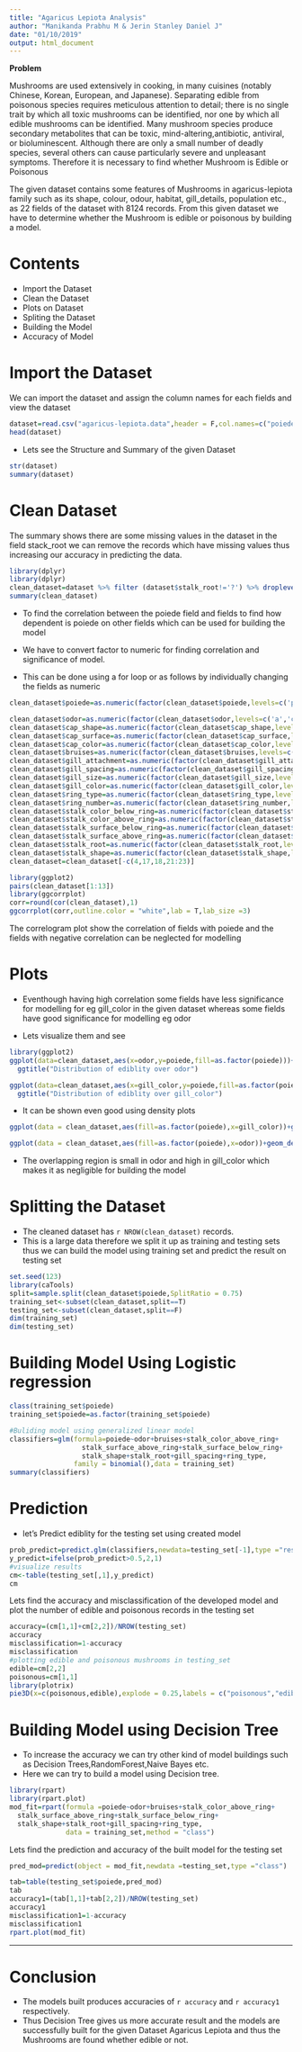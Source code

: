 ---
title: "Agaricus Lepiota Analysis"
author: "Manikanda Prabhu M & Jerin Stanley Daniel J"
date: "01/10/2019"
output: html_document
---

**Problem**

Mushrooms are used extensively in cooking, in many cuisines (notably Chinese, Korean, European, and Japanese). Separating edible from poisonous species requires meticulous attention to detail; there is no single trait by which all toxic mushrooms can be identified, nor one by which all edible mushrooms can be identified. Many mushroom species produce secondary metabolites that can be toxic, mind-altering,antibiotic, antiviral, or bioluminescent. Although there are only a small number of deadly species, several others can cause particularly severe and unpleasant symptoms. Therefore it is necessary to find whether Mushroom is Edible or Poisonous

The given dataset contains some features of Mushrooms in agaricus-lepiota family such as its shape, colour, odour, habitat, gill_details, population etc., as 22 fields of the dataset with 8124 records. From this given dataset we have to determine whether the Mushroom is edible or poisonous by building a model.

# Contents

* Import the Dataset
* Clean the Dataset
* Plots on Dataset
* Spliting the Dataset
* Building the Model
* Accuracy of Model

# Import the Dataset

We can import the dataset and assign the column names for each fields and view the dataset

```{r}
dataset=read.csv("agaricus-lepiota.data",header = F,col.names=c("poiede","cap_shape","cap_surface","cap_color","bruises","odor","gill_attachment","gill_spacing","gill_size","gill_color","stalk_shape","stalk_root","stalk_surface_above_ring","stalk_surface_below_ring","stalk_color_above_ring","stalk_color_below_ring","veil_type","veil_color","ring_number","ring_type","spore_print_color","population","habitat"))
head(dataset)
```

* Lets see the Structure and Summary of the given Dataset 
```{r}
str(dataset)
summary(dataset)
```

# Clean Dataset

The summary shows there are some missing values in the dataset in the field stack_root we can remove the records which have missing values thus increasing our accuracy in predicting the data.

```{r}
library(dplyr)
library(dplyr)
clean_dataset=dataset %>% filter (dataset$stalk_root!='?') %>% droplevels()
summary(clean_dataset)
```
  
* To find the correlation between the poiede field and fields to find how dependent is poiede on other fields which can be used for building the model

* We have to convert factor to numeric for finding correlation and significance of model.

* This can be done using a for loop or as follows by individually changing the fields as numeric
  
```{r}
clean_dataset$poiede=as.numeric(factor(clean_dataset$poiede,levels=c('p','e'),labels=c(1,2)))
```

```{r echo=FALSE}
clean_dataset$odor=as.numeric(factor(clean_dataset$odor,levels=c('a','c','f','l','m','n','p'),labels=c(1,2,3,4,5,6,7)))
clean_dataset$cap_shape=as.numeric(factor(clean_dataset$cap_shape,levels=c('b','c','f','k','s','x'),labels=c(1,2,3,4,5,6)))
clean_dataset$cap_surface=as.numeric(factor(clean_dataset$cap_surface,levels=c('f','g','s','y'),labels=c(1,2,3,4)))
clean_dataset$cap_color=as.numeric(factor(clean_dataset$cap_color,levels=c('n','g','e','y','w','b'),labels=c(1,2,3,4,5,6)))
clean_dataset$bruises=as.numeric(factor(clean_dataset$bruises,levels=c('f','t'),labels=c(1,2)))
clean_dataset$gill_attachment=as.numeric(factor(clean_dataset$gill_attachment,levels=c('a','f'),labels=c(1,2)))
clean_dataset$gill_spacing=as.numeric(factor(clean_dataset$gill_spacing,levels=c('c','w'),labels=c(1,2)))
clean_dataset$gill_size=as.numeric(factor(clean_dataset$gill_size,levels=c('b','n'),labels=c(1,2)))
clean_dataset$gill_color=as.numeric(factor(clean_dataset$gill_color,levels=c("g","h","k","n","p","r","u","w","y"),labels =c(1,2,3,4,5,6,7,8,9)))
clean_dataset$ring_type=as.numeric(factor(clean_dataset$ring_type,levels=c('e','l','n','p'),labels=c(1,2,3,4)))
clean_dataset$ring_number=as.numeric(factor(clean_dataset$ring_number,levels=c('n','o','t'),labels=c(1,2,3)))
clean_dataset$stalk_color_below_ring=as.numeric(factor(clean_dataset$stalk_color_below_ring,levels=c('b','c','g','n','p','w','y'),labels=c(1,2,3,4,5,6,7)))
clean_dataset$stalk_color_above_ring=as.numeric(factor(clean_dataset$stalk_color_above_ring,levels=c('b','c','g','n','p','w','y'),labels=c(1,2,3,4,5,6,7)))
clean_dataset$stalk_surface_below_ring=as.numeric(factor(clean_dataset$stalk_surface_below_ring,levels=c('f','k','s','y'),labels=c(1,2,3,4)))
clean_dataset$stalk_surface_above_ring=as.numeric(factor(clean_dataset$stalk_surface_above_ring,levels=c('f','k','s','y'),labels=c(1,2,3,4)))
clean_dataset$stalk_root=as.numeric(factor(clean_dataset$stalk_root,levels=c('b','c','e','r'),labels=c(1,2,3,4)))
clean_dataset$stalk_shape=as.numeric(factor(clean_dataset$stalk_shape,levels=c('e','t'),labels=c(1,2)))
clean_dataset=clean_dataset[-c(4,17,18,21:23)]
```

```{r}
library(ggplot2)
pairs(clean_dataset[1:13])
library(ggcorrplot)
corr=round(cor(clean_dataset),1)
ggcorrplot(corr,outline.color = "white",lab = T,lab_size =3)
```

The correlogram plot show the correlation of fields with poiede and the fields with negative correlation can be neglected for modelling

# Plots

* Eventhough having high correlation some fields have less significance for modelling for eg gill_color in the given dataset whereas some fields have good significance for modelling eg odor

* Lets visualize them and see

```{r}
library(ggplot2)
ggplot(data=clean_dataset,aes(x=odor,y=poiede,fill=as.factor(poiede)))+geom_col()+
  ggtitle("Distribution of ediblity over odor")

ggplot(data=clean_dataset,aes(x=gill_color,y=poiede,fill=as.factor(poiede)))+geom_col()+
  ggtitle("Distribution of ediblity over gill_color")
```

* It can be shown even good using density plots

```{r}
ggplot(data = clean_dataset,aes(fill=as.factor(poiede),x=gill_color))+geom_density(alpha=0.4)

ggplot(data = clean_dataset,aes(fill=as.factor(poiede),x=odor))+geom_density(alpha=0.4)
```

* The overlapping region is small in odor and high in gill_color which makes it as negligible for building the model

# Splitting the Dataset

* The cleaned dataset has `r NROW(clean_dataset)` records.
* This is a large data therefore we split it up as training and testing sets thus we can build the model using training set and predict the result on testing set

```{r}
set.seed(123)
library(caTools)
split=sample.split(clean_dataset$poiede,SplitRatio = 0.75)
training_set<-subset(clean_dataset,split==T)
testing_set<-subset(clean_dataset,split==F)
dim(training_set)
dim(testing_set)
```

# Building Model Using Logistic regression

```{r}
class(training_set$poiede)
training_set$poiede=as.factor(training_set$poiede)

#Buliding model using generalized linear model
classifiers=glm(formula=poiede~odor+bruises+stalk_color_above_ring+
                  stalk_surface_above_ring+stalk_surface_below_ring+
                  stalk_shape+stalk_root+gill_spacing+ring_type,
                family = binomial(),data = training_set)
summary(classifiers)
```

# Prediction

* let's Predict ediblity for the testing set using created model

```{r}
prob_predict=predict.glm(classifiers,newdata=testing_set[-1],type ="response")
y_predict=ifelse(prob_predict>0.5,2,1)
#visualize results
cm<-table(testing_set[,1],y_predict)
cm
```

Lets find the accuracy and misclassification of the developed model and plot the number of edible and poisonous records in the testing set

```{r warning=FALSE}
accuracy=(cm[1,1]+cm[2,2])/NROW(testing_set)
accuracy
misclassification=1-accuracy
misclassification
#plotting edible and poisonous mushrooms in testing_set
edible=cm[2,2]
poisonous=cm[1,1]
library(plotrix)
pie3D(x=c(poisonous,edible),explode = 0.25,labels = c("poisonous","edible"),main=" Ediblity in testing_set")
```

# Building Model using Decision Tree

* To increase the accuracy we can try other kind of model buildings such as Decision Trees,RandomForest,Naive Bayes etc.
* Here we can try to build a model using Decision tree.

```{r warning=FALSE}
library(rpart)
library(rpart.plot)
mod_fit=rpart(formula =poiede~odor+bruises+stalk_color_above_ring+
  stalk_surface_above_ring+stalk_surface_below_ring+
  stalk_shape+stalk_root+gill_spacing+ring_type,
              data = training_set,method = "class")
```

Lets find the prediction and accuracy of the built model for the testing set

```{r}
pred_mod=predict(object = mod_fit,newdata =testing_set,type ="class")

tab=table(testing_set$poiede,pred_mod)
tab
accuracy1=(tab[1,1]+tab[2,2])/NROW(testing_set)
accuracy1
misclassification1=1-accuracy
misclassification1
rpart.plot(mod_fit)
```
------
# Conclusion

* The models built produces accuracies of `r accuracy` and `r accuracy1` respectively.
* Thus Decision Tree gives us more accurate result and the models are successfully built for the given Dataset Agaricus Lepiota and thus the Mushrooms are found whether edible or not.